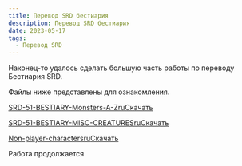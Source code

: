 ```yaml
---
title: Перевод SRD бестиария
description: Перевод SRD бестиария
date: 2023-05-17
tags:
  - Перевод SRD
---
```


Наконец-то удалось сделать большую часть работы по переводу Бестиария SRD.

Файлы ниже представлены для ознакомления.

[SRD-51-BESTIARY-Monsters-A-Zru](https://cyborgsandmages.com/wp-content/uploads/2022/06/SRD-51-BESTIARY-Monsters-A-Zru.docx)[Скачать](https://cyborgsandmages.com/wp-content/uploads/2022/06/SRD-51-BESTIARY-Monsters-A-Zru.docx)

[SRD-51-BESTIARY-MISC-CREATURESru](https://cyborgsandmages.com/wp-content/uploads/2022/06/SRD-51-BESTIARY-MISC-CREATURESru.docx)[Скачать](https://cyborgsandmages.com/wp-content/uploads/2022/06/SRD-51-BESTIARY-MISC-CREATURESru.docx)

[Non-player-charactersru](https://cyborgsandmages.com/wp-content/uploads/2022/06/Non-player-charactersru.docx)[Скачать](https://cyborgsandmages.com/wp-content/uploads/2022/06/Non-player-charactersru.docx)

Работа продолжается
